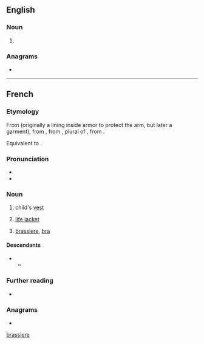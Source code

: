 {{also|brassiere}}
==English==

===Noun===
{{en-noun}}

# {{alternative form of|en|brassiere}}

===Anagrams===
* {{anagrams|en|a=abeeirrss|brasserie}}

[[Category:English terms spelled with È|brassiere]]

----

==French==

===Etymology===
From {{inh|fr|fro|braciere}} (originally a lining inside armor to protect the arm, but later a garment), from {{der|fr|fro|brace||arm}}, from {{der|fr|la|bracchia}}, plural of {{der|fr|la|bracchium}}, from {{der|fr|grc|βραχίων}}.

Equivalent to {{af|fr|bras|-ière}}.

===Pronunciation===
* {{fr-IPA}}
* {{audio|fr|LL-Q150 (fra)-0x010C-brassière.wav|Audio}}

===Noun===
{{fr-noun|f}}

# child's [[vest]]
# {{lb|fr|nautical}} [[life jacket]]
# {{lb|fr|dated|outside|Quebec}} [[brassiere]], [[bra]]
#: {{syn|fr|soutien-gorge}}

====Descendants====
* {{desc|en|brassiere|bor=1}}
** {{desc|es|brasier|bor=1}}

===Further reading===
* {{R:TLFi}}

===Anagrams===
* {{l|fr|brasserie}}